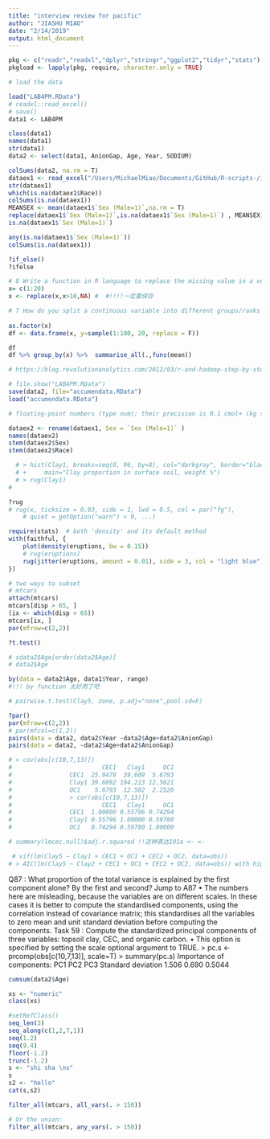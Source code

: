 ```yaml
---
title: "interview review for pacific"
author: "JIASHU MIAO"
date: "2/14/2019"
output: html_document
---
```

```r

pkg <- c("readr","readxl","dplyr","stringr","ggplot2","tidyr","stats")
pkgload <- lapply(pkg, require, character.only = TRUE)
```
```r
# load the data

load("LAB4PM.RData")
# readxl::read_excel()
# save()
data1 <- LAB4PM

class(data1)
names(data1)
str(data1)
data2 <- select(data1, AnionGap, Age, Year, SODIUM)

colSums(data2, na.rm = T)
dataex1 <- read_excel("/Users/MichaelMiao/Documents/GitHub/R-scripts-/interview/Acumen_Data_Analysis_Exercise.xlsx", sheet = "Data")
str(dataex1)
which(is.na(dataex1$Race))
colSums(is.na(dataex1))
MEANSEX <- mean(dataex1$`Sex (Male=1)`,na.rm = T)
replace(dataex1$`Sex (Male=1)`,is.na(dataex1$`Sex (Male=1)`) , MEANSEX)
is.na(dataex1$`Sex (Male=1)`)

any(is.na(dataex1$`Sex (Male=1)`))
colSums(is.na(dataex1))

?if_else()
?ifelse


```
```r
# 8 Write a function in R language to replace the missing value in a vector with the mean of that vector.
x= c(1:20)
x <- replace(x,x>10,NA) #  #!!!!一定要保存
```

```r
# 7 How do you split a continuous variable into different groups/ranks in R?
   
as.factor(x)
df <- data.frame(x, y=sample(1:100, 20, replace = F)) 

df
df %>% group_by(x) %>%  summarise_all(.,funs(mean)) 
```
```r
# https://blog.revolutionanalytics.com/2012/03/r-and-hadoop-step-by-step-tutorials.html
```

```r
# file.show("LAB4PM.RData")
save(data2, file="accumendata.RData")
load("accumendata.RData")

# floating-point numbers (type num); their precision is 0.1 cmol+ (kg soil)-1 .

```

```r
dataex2 <- rename(dataex1, Sex = `Sex (Male=1)` )
names(dataex2)
stem(dataex2$Sex)
stem(dataex2$Race)
```

```r

  # > hist(Clay1, breaks=seq(0, 96, by=8), col="darkgray", border="black",
  # +     main="Clay proportion in surface soil, weight %")
  # > rug(Clay1)
# 
```

```r

?rug
# rug(x, ticksize = 0.03, side = 1, lwd = 0.5, col = par("fg"),
    # quiet = getOption("warn") < 0, ...)
```
```r
require(stats)  # both 'density' and its default method
with(faithful, {
    plot(density(eruptions, bw = 0.15))
    # rug(eruptions)
    rug(jitter(eruptions, amount = 0.01), side = 3, col = "light blue")
})

```

```r
# two ways to subset
# mtcars
attach(mtcars)
mtcars[disp > 65, ]
(ix <- which(disp > 65))
mtcars[ix, ]
par(mfrow=c(2,2))
```
```r
?t.test()
```


```r
# sdata2$Age[order(data2$Age)]
# data2$Age
```
```r
by(data = data2$Age, data1$Year, range)
#!!! by function 太好用了吧

```
```r
# pairwise.t.test(Clay5, zone, p.adj="none",pool.sd=F)
```

```r
?par()
par(mfrow=c(2,2))
# par(mfcol=c(1,2))
pairs(data = data2, data2$Year ~data2$Age+data2$AnionGap)
pairs(data = data2, ~data2$Age+data2$AnionGap)

```
```r
# > cov(obs[c(10,7,13)])
#                         CEC1   Clay1     OC1
#                CEC1  25.9479  39.609  5.6793
#                Clay1 39.6092 194.213 12.5021
#                OC1    5.6793  12.502  2.2520
#                > cor(obs[c(10,7,13)])
#                         CEC1   Clay1     OC1
#                CEC1  1.00000 0.55796 0.74294
#                Clay1 0.55796 1.00000 0.59780
#                OC1   0.74294 0.59780 1.00000
```
```r
# summary(lmcec.null)$adj.r.squared !!这种表达101a <- <- 

```

```r
 # vif(lm(Clay5 ~ Clay1 + CEC1 + OC1 + CEC2 + OC2, data=obs))
# > AIC(lm(Clay5 ~ Clay2 + CEC1 + OC1 + CEC2 + OC2, data=obs)) with higher aic好 reduced odel

```
Q87 : What proportion of the total variance is explained by the first component alone? By the first and second? Jump to A87 •
The numbers here are misleading, because the variables are on different scales. In these cases it is better to compute the standardised components, using the correlation instead of covariance matrix; this standardises all the variables to zero mean and unit standard deviation before computing the components.
Task 59 : Compute the standardized principal components of three variables: topsoil clay, CEC, and organic carbon. •
This option is specified by setting the scale optional argument to TRUE. > pc.s <- prcomp(obs[c(10,7,13)], scale=T)
  > summary(pc.s)
  Importance of components:
                           PC1   PC2    PC3
  Standard deviation     1.506 0.690 0.5044



```r
cumsum(data2$Age)

```


```r
xs <- "numeric"
class(xs)
```

```r
#setRefClass()
seq_len(3)
seq_along(c(1,2,7,1))
seq(1.2)
seq(9.4)
floor(-1.2)
trunc(-1.2)
s <- "shi sha \ns" 
s
s2 <- "hello"
cat(s,s2)


```

```r
filter_all(mtcars, all_vars(. > 150))

# Or the union:
filter_all(mtcars, any_vars(. > 150))

```


```r

```

















